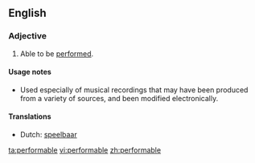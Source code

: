 ==English==

===Adjective===
{{en-adj}}

# Able to be [[performed]].

====Usage notes====
* Used especially of musical recordings that may have been produced from a variety of sources, and been modified electronically.

====Translations====
* Dutch: [[speelbaar]]

[[ta:performable]]
[[vi:performable]]
[[zh:performable]]